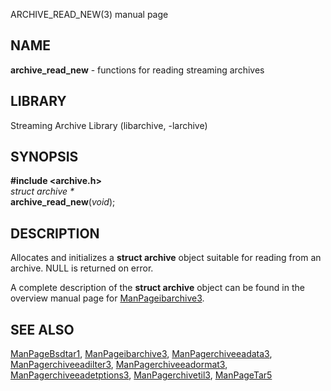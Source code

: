 ARCHIVE_READ_NEW(3) manual page 
== NAME == 
'''archive_read_new''' 
- functions for reading streaming archives 
== LIBRARY == 
Streaming Archive Library (libarchive, -larchive) 
== SYNOPSIS == 
'''<nowiki>#include <archive.h></nowiki>''' 
<br> 
''struct archive *'' 
<br> 
'''archive_read_new'''(''void''); 
== DESCRIPTION == 
Allocates and initializes a 
'''struct archive''' 
object suitable for reading from an archive. 
NULL 
is returned on error. 

A complete description of the 
'''struct archive''' 
object can be found in the overview manual page for 
[[ManPageibarchive3]]. 
== SEE ALSO == 
[[ManPageBsdtar1]], 
[[ManPageibarchive3]], 
[[ManPagerchiveeadata3]], 
[[ManPagerchiveeadilter3]], 
[[ManPagerchiveeadormat3]], 
[[ManPagerchiveeadetptions3]], 
[[ManPagerchivetil3]], 
[[ManPageTar5]] 
